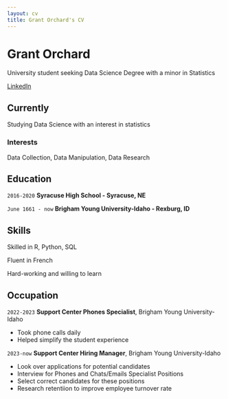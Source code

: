 ```yaml
---
layout: cv
title: Grant Orchard's CV
---
```

# Grant Orchard
University student seeking Data Science Degree with a minor in Statistics

<div id="webaddress">
<a href="https://www.linkedin.com/in/grant-orchard-5a9b86252/">LinkedIn</a>
</div>


## Currently

Studying Data Science with an interest in statistics


### Interests

Data Collection, Data Manipulation, Data Research


## Education

`2016-2020`
__Syracuse High School - Syracuse, NE__

`June 1661 - now`
__Brigham Young University-Idaho - Rexburg, ID__



## Skills

Skilled in R, Python, SQL

Fluent in French

Hard-working and willing to learn

## Occupation

`2022-2023`
__Support Center Phones Specialist__, Brigham Young University-Idaho

- Took phone calls daily
- Helped simplify the student experience

`2023-now`
__Support Center Hiring Manager__, Brigham Young University-Idaho

- Look over applications for potential candidates
- Interview for Phones and Chats/Emails Specialist Positions
- Select correct candidates for these positions
- Research retentiion to improve employee turnover rate



<!-- ### Footer

Last updated: May 2013 -->